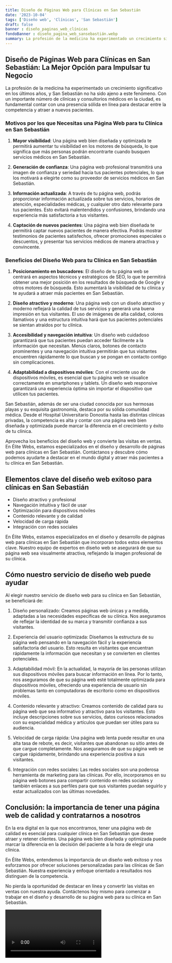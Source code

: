 ```yaml
---
title: Diseño de Páginas Web para Clínicas en San Sebastián
date: '2023-10-04'
tags: ['Diseño web', 'Clínicas', 'San Sebastián']
draft: false
banner : diseño_paginas_web_clínicas
fondoBanner : diseño_pagina_web_sansebastián.webp
summary: La profesión de la medicina ha experimentado un crecimiento significativo en los últimos años, y San Sebastián no ha sido ajeno a este fenómeno. Con un importante número de clínicas y consultorios médicos en la ciudad, es fundamental contar con una presencia sólida en línea para destacar entre la competencia y atraer a nuevos pacientes.
---
```


## Diseño de Páginas Web para Clínicas en San Sebastián: La Mejor Opción para Impulsar tu Negocio

La profesión de la medicina ha experimentado un crecimiento significativo en los últimos años, y San Sebastián no ha sido ajeno a este fenómeno. Con un importante número de clínicas y consultorios médicos en la ciudad, es fundamental contar con una presencia sólida en línea para destacar entre la competencia y atraer a nuevos pacientes.

### Motivos por los que Necesitas una Página Web para tu Clínica en San Sebastián

1. **Mayor visibilidad**: Una página web bien diseñada y optimizada te permitirá aumentar tu visibilidad en los motores de búsqueda, lo que significa que más personas podrán encontrarte cuando busquen servicios médicos en San Sebastián.

2. **Generación de confianza**: Una página web profesional transmitirá una imagen de confianza y seriedad hacia tus pacientes potenciales, lo que los motivará a elegirte como su proveedor de servicios médicos en San Sebastián.

3. **Información actualizada**: A través de tu página web, podrás proporcionar información actualizada sobre tus servicios, horarios de atención, especialidades médicas, y cualquier otro dato relevante para tus pacientes. Esto evitará malentendidos y confusiones, brindando una experiencia más satisfactoria a tus visitantes.

4. **Captación de nuevos pacientes**: Una página web bien diseñada te permitirá captar nuevos pacientes de manera efectiva. Podrás mostrar testimonios de pacientes satisfechos, ofrecer promociones especiales o descuentos, y presentar tus servicios médicos de manera atractiva y convincente.

### Beneficios del Diseño Web para tu Clínica en San Sebastián

1. **Posicionamiento en buscadores**: El diseño de tu página web se centrará en aspectos técnicos y estratégicos de SEO, lo que te permitirá obtener una mejor posición en los resultados de búsqueda de Google y otros motores de búsqueda. Esto aumentará la visibilidad de tu clínica y te ayudará a atraer más pacientes en San Sebastián.

2. **Diseño atractivo y moderno**: Una página web con un diseño atractivo y moderno reflejará la calidad de tus servicios y generará una buena impresión en tus visitantes. El uso de imágenes de alta calidad, colores llamativos y una estructura intuitiva hará que tus pacientes potenciales se sientan atraídos por tu clínica.

3. **Accesibilidad y navegación intuitiva**: Un diseño web cuidadoso garantizará que tus pacientes puedan acceder fácilmente a la información que necesitan. Menús claros, botones de contacto prominentes y una navegación intuitiva permitirán que tus visitantes encuentren rápidamente lo que buscan y se pongan en contacto contigo sin complicaciones.

4. **Adaptabilidad a dispositivos móviles**: Con el creciente uso de dispositivos móviles, es esencial que tu página web se visualice correctamente en smartphones y tablets. Un diseño web responsive garantizará una experiencia óptima sin importar el dispositivo que utilicen tus pacientes.

San Sebastián, además de ser una ciudad conocida por sus hermosas playas y su exquisita gastronomía, destaca por su sólida comunidad médica. Desde el Hospital Universitario Donostia hasta las distintas clínicas privadas, la competencia es alta y contar con una página web bien diseñada y optimizada puede marcar la diferencia en el crecimiento y éxito de tu clínica.

Aprovecha los beneficios del diseño web y convierte las visitas en ventas. En Élite Webs, estamos especializados en el diseño y desarrollo de páginas web para clínicas en San Sebastián. Contáctanos y descubre cómo podemos ayudarte a destacar en el mundo digital y atraer más pacientes a tu clínica en San Sebastián.

<GifSeo />

<Cta />

## Elementos clave del diseño web exitoso para clínicas en San Sebastián

- Diseño atractivo y profesional
- Navegación intuitiva y fácil de usar
- Optimización para dispositivos móviles
- Contenido relevante y de calidad
- Velocidad de carga rápida
- Integración con redes sociales

En Élite Webs, estamos especializados en el diseño y desarrollo de páginas web para clínicas en San Sebastián que incorporan todos estos elementos clave. Nuestro equipo de expertos en diseño web se asegurará de que su página web sea visualmente atractiva, reflejando la imagen profesional de su clínica.

## Cómo nuestro servicio de diseño web puede ayudar

Al elegir nuestro servicio de diseño web para su clínica en San Sebastián, se beneficiará de:

1. Diseño personalizado: Creamos páginas web únicas y a medida, adaptadas a las necesidades específicas de su clínica. Nos aseguramos de reflejar la identidad de su marca y transmitir confianza a sus visitantes.

2. Experiencia del usuario optimizada: Diseñamos la estructura de su página web pensando en la navegación fácil y la experiencia satisfactoria del usuario. Esto resulta en visitantes que encuentran rápidamente la información que necesitan y se convierten en clientes potenciales.

3. Adaptabilidad móvil: En la actualidad, la mayoría de las personas utilizan sus dispositivos móviles para buscar información en línea. Por lo tanto, nos aseguramos de que su página web esté totalmente optimizada para dispositivos móviles, ofreciendo una experiencia de usuario sin problemas tanto en computadoras de escritorio como en dispositivos móviles.

4. Contenido relevante y atractivo: Creamos contenido de calidad para su página web que sea informativo y atractivo para los visitantes. Esto incluye descripciones sobre sus servicios, datos curiosos relacionados con su especialidad médica y artículos que puedan ser útiles para su audiencia.

5. Velocidad de carga rápida: Una página web lenta puede resultar en una alta tasa de rebote, es decir, visitantes que abandonan su sitio antes de que cargue completamente. Nos aseguramos de que su página web se cargue rápidamente, brindando una experiencia positiva a sus visitantes.

6. Integración con redes sociales: Las redes sociales son una poderosa herramienta de marketing para las clínicas. Por ello, incorporamos en su página web botones para compartir contenido en redes sociales y también enlaces a sus perfiles para que sus visitantes puedan seguirlo y estar actualizados con las últimas novedades.

## Conclusión: la importancia de tener una página web de calidad y contratarnos a nosotros

En la era digital en la que nos encontramos, tener una página web de calidad es esencial para cualquier clínica en San Sebastián que desee atraer y retener clientes. Una página web bien diseñada y optimizada puede marcar la diferencia en la decisión del paciente a la hora de elegir una clínica.

En Élite Webs, entendemos la importancia de un diseño web exitoso y nos esforzamos por ofrecer soluciones personalizadas para las clínicas de San Sebastián. Nuestra experiencia y enfoque orientado a resultados nos distinguen de la competencia.

No pierda la oportunidad de destacar en línea y convertir las visitas en ventas con nuestra ayuda. Contáctenos hoy mismo para comenzar a trabajar en el diseño y desarrollo de su página web para su clínica en San Sebastián.

<Video />

<CtaBot job='Clínicas' city='San Sebastián'/>

<Gmaps query='San Sebastián+españa+maps' />